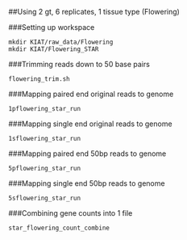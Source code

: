 ##Using 2 gt, 6 replicates, 1 tissue type (Flowering)

###Setting up workspace
```
mkdir KIAT/raw_data/Flowering
mkdir KIAT/Flowering_STAR
```

###Trimming reads down to 50 base pairs
```
flowering_trim.sh
```

###Mapping paired end original reads to genome
```
1pflowering_star_run
```

###Mapping single end original reads to genome
```
1sflowering_star_run
```

###Mapping paired end 50bp reads to genome
```
5pflowering_star_run
```

###Mapping single end 50bp reads to genome
```
5sflowering_star_run
```

###Combining gene counts into 1 file
```
star_flowering_count_combine
```
